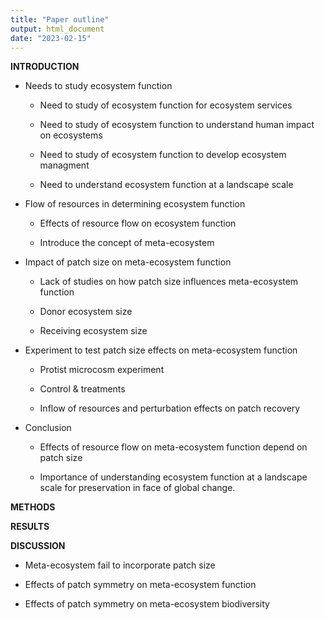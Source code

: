 ```yaml
---
title: "Paper outline"
output: html_document
date: "2023-02-15"
---
```


**INTRODUCTION**

-   Needs to study ecosystem function

    -   Need to study of ecosystem function for ecosystem services

    -   Need to study of ecosystem function to understand human impact on ecosystems

    -   Need to study of ecosystem function to develop ecosystem managment

    -   Need to understand ecosystem function at a landscape scale

-   Flow of resources in determining ecosystem function

    -   Effects of resource flow on ecosystem function

    -   Introduce the concept of meta-ecosystem

-   Impact of patch size on meta-ecosystem function

    -   Lack of studies on how patch size influences meta-ecosystem function

    -   Donor ecosystem size

    -   Receiving ecosystem size

-   Experiment to test patch size effects on meta-ecosystem function

    -   Protist microcosm experiment

    -   Control & treatments

    -   Inflow of resources and perturbation effects on patch recovery

-   Conclusion

    -   Effects of resource flow on meta-ecosystem function depend on patch size

    -   Importance of understanding ecosystem function at a landscape scale for preservation in face of global change.

**METHODS**

**RESULTS**

**DISCUSSION**

-   Meta-ecosystem fail to incorporate patch size

-   Effects of patch symmetry on meta-ecosystem function

-   Effects of patch symmetry on meta-ecosystem biodiversity
